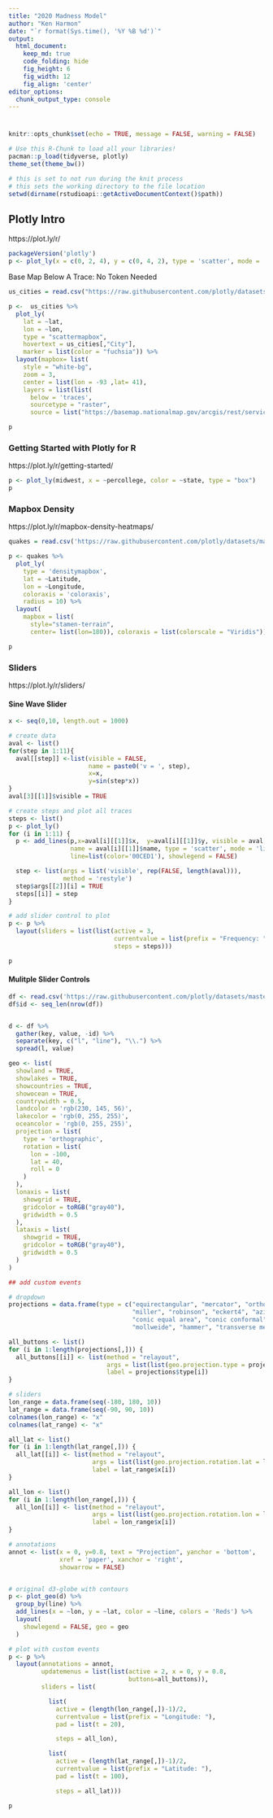```yaml
---
title: "2020 Madness Model"
author: "Ken Harmon"
date: "`r format(Sys.time(), '%Y %B %d')`"
output:
  html_document:  
    keep_md: true
    code_folding: hide
    fig_height: 6
    fig_width: 12
    fig_align: 'center'
editor_options: 
  chunk_output_type: console
---
```


# {.tabset .tabset-fade}

```r
knitr::opts_chunk$set(echo = TRUE, message = FALSE, warning = FALSE)
```

```r
# Use this R-Chunk to load all your libraries!
pacman::p_load(tidyverse, plotly)
theme_set(theme_bw())
```

```r
# this is set to not run during the knit process
# this sets the working directory to the file location
setwd(dirname(rstudioapi::getActiveDocumentContext()$path))
```

## Plotly Intro

https://plot.ly/r/

```r
packageVersion('plotly')
p <- plot_ly(x = c(0, 2, 4), y = c(0, 4, 2), type = 'scatter', mode = 'markers+lines')
```

Base Map Below A Trace: No Token Needed

```r
us_cities = read.csv("https://raw.githubusercontent.com/plotly/datasets/master/us-cities-top-1k.csv")

p <-  us_cities %>%
  plot_ly(
    lat = ~lat,
    lon = ~lon,
    type = "scattermapbox",
    hovertext = us_cities[,"City"],
    marker = list(color = "fuchsia")) %>%
  layout(mapbox= list(
    style = "white-bg",
    zoom = 3,
    center = list(lon = -93 ,lat= 41),
    layers = list(list(
      below = 'traces',
      sourcetype = "raster",
      source = list("https://basemap.nationalmap.gov/arcgis/rest/services/USGSImageryOnly/MapServer/tile/{z}/{y}/{x}")))))

p
```

### Getting Started with Plotly for R
https://plot.ly/r/getting-started/

```r
p <- plot_ly(midwest, x = ~percollege, color = ~state, type = "box")
p
```

### Mapbox Density
https://plot.ly/r/mapbox-density-heatmaps/

```r
quakes = read.csv('https://raw.githubusercontent.com/plotly/datasets/master/earthquakes-23k.csv')

p <- quakes %>%
  plot_ly(
    type = 'densitymapbox',
    lat = ~Latitude,
    lon = ~Longitude,
    coloraxis = 'coloraxis',
    radius = 10) %>%
  layout(
    mapbox = list(
      style="stamen-terrain",
      center= list(lon=180)), coloraxis = list(colorscale = "Viridis"))

p
```

### Sliders
https://plot.ly/r/sliders/

#### Sine Wave Slider

```r
x <- seq(0,10, length.out = 1000)

# create data
aval <- list()
for(step in 1:11){
  aval[[step]] <-list(visible = FALSE,
                      name = paste0('v = ', step),
                      x=x,
                      y=sin(step*x))
}
aval[3][[1]]$visible = TRUE

# create steps and plot all traces
steps <- list()
p <- plot_ly()
for (i in 1:11) {
  p <- add_lines(p,x=aval[i][[1]]$x,  y=aval[i][[1]]$y, visible = aval[i][[1]]$visible, 
                 name = aval[i][[1]]$name, type = 'scatter', mode = 'lines', hoverinfo = 'name', 
                 line=list(color='00CED1'), showlegend = FALSE)

  step <- list(args = list('visible', rep(FALSE, length(aval))),
               method = 'restyle')
  step$args[[2]][i] = TRUE  
  steps[[i]] = step 
}  

# add slider control to plot
p <- p %>%
  layout(sliders = list(list(active = 3,
                             currentvalue = list(prefix = "Frequency: "),
                             steps = steps)))

p
```

#### Mulitple Slider Controls

```r
df <- read.csv('https://raw.githubusercontent.com/plotly/datasets/master/globe_contours.csv')
df$id <- seq_len(nrow(df))


d <- df %>%
  gather(key, value, -id) %>%
  separate(key, c("l", "line"), "\\.") %>%
  spread(l, value)

geo <- list(
  showland = TRUE,
  showlakes = TRUE,
  showcountries = TRUE,
  showocean = TRUE,
  countrywidth = 0.5,
  landcolor = 'rgb(230, 145, 56)',
  lakecolor = 'rgb(0, 255, 255)',
  oceancolor = 'rgb(0, 255, 255)',
  projection = list(
    type = 'orthographic',
    rotation = list(
      lon = -100,
      lat = 40,
      roll = 0
    )
  ),
  lonaxis = list(
    showgrid = TRUE,
    gridcolor = toRGB("gray40"),
    gridwidth = 0.5
  ),
  lataxis = list(
    showgrid = TRUE,
    gridcolor = toRGB("gray40"),
    gridwidth = 0.5
  )
)

## add custom events

# dropdown
projections = data.frame(type = c("equirectangular", "mercator", "orthographic", "natural earth","kavrayskiy7", 
                                  "miller", "robinson", "eckert4", "azimuthal equal area","azimuthal equidistant", 
                                  "conic equal area", "conic conformal", "conic equidistant", "gnomonic", "stereographic", 
                                  "mollweide", "hammer", "transverse mercator", "albers usa", "winkel tripel"))

all_buttons <- list()
for (i in 1:length(projections[,])) { 
  all_buttons[[i]] <- list(method = "relayout",
                           args = list(list(geo.projection.type = projections$type[i])),
                           label = projections$type[i])
}

# sliders
lon_range = data.frame(seq(-180, 180, 10))
lat_range = data.frame(seq(-90, 90, 10))
colnames(lon_range) <- "x"
colnames(lat_range) <- "x"

all_lat <- list()
for (i in 1:length(lat_range[,])) { 
  all_lat[[i]] <- list(method = "relayout",
                       args = list(list(geo.projection.rotation.lat = lat_range$x[i])),
                       label = lat_range$x[i])
}

all_lon <- list()
for (i in 1:length(lon_range[,])) {  
  all_lon[[i]] <- list(method = "relayout", 
                       args = list(list(geo.projection.rotation.lon = lon_range$x[i])),
                       label = lon_range$x[i]) 
} 

# annotations
annot <- list(x = 0, y=0.8, text = "Projection", yanchor = 'bottom', 
              xref = 'paper', xanchor = 'right',
              showarrow = FALSE)


# original d3-globe with contours
p <- plot_geo(d) %>%
  group_by(line) %>%
  add_lines(x = ~lon, y = ~lat, color = ~line, colors = 'Reds') %>%
  layout(
    showlegend = FALSE, geo = geo
  )

# plot with custom events
p <- p %>%
  layout(annotations = annot,
         updatemenus = list(list(active = 2, x = 0, y = 0.8, 
                                 buttons=all_buttons)),
         sliders = list(

           list(
             active = (length(lon_range[,])-1)/2, 
             currentvalue = list(prefix = "Longitude: "), 
             pad = list(t = 20), 

             steps = all_lon),

           list(
             active = (length(lat_range[,])-1)/2, 
             currentvalue = list(prefix = "Latitude: "), 
             pad = list(t = 100), 

             steps = all_lat)))

p
```

































